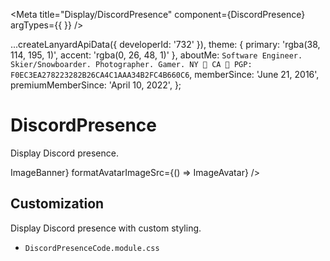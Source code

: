 
<Meta title="Display/DiscordPresence" component={DiscordPresence} argTypes={{ }} />

  ...createLanyardApiData({ developerId: '732' }),
  theme: {
    primary: 'rgba(38, 114, 195, 1)',
    accent: 'rgba(0, 26, 48, 1)'
  },
  aboutMe: `Software Engineer.  Skier/Snowboarder. Photographer. Gamer.
NY 🌆 CA 🌁
PGP: F0EC3EA278223282B26CA4C1AAA34B2FC4B660C6`,
  memberSince: 'June 21, 2016',
  premiumMemberSince: 'April 10, 2022',
};

# DiscordPresence

Display Discord presence.

<Story name="DiscordPresence">
  <div style={{ fontSize: '14px' }}>
    <DiscordPresence
      classes={StyleDiscordPresenceDefault}
      data={data}
      formatBannerImageSrc={() => ImageBanner}
      formatAvatarImageSrc={() => ImageAvatar}
    />
  </div>
</Story>

## Customization

Display Discord presence with custom styling.

- `DiscordPresenceCode.module.css`

<Story name="DiscordPresenceCode">
  <div style={{ fontSize: '14px' }}>
    <DiscordPresence
      classes={Object.assign({}, StyleDiscordPresenceDefault, StyleDiscordPresenceCode)}
      data={data} />
  </div>
</Story>

